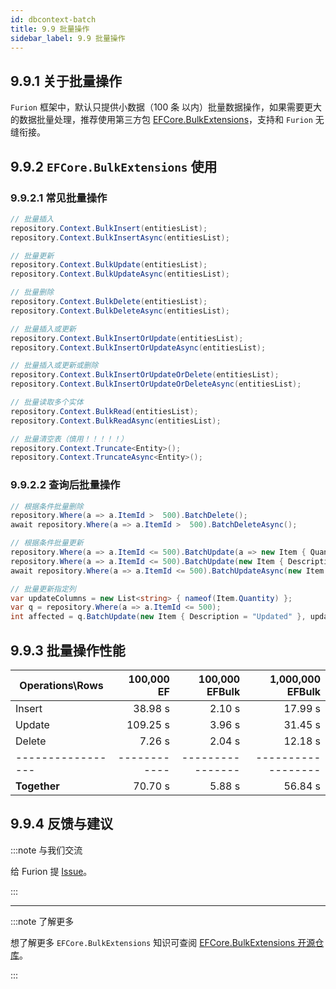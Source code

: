```yaml
---
id: dbcontext-batch
title: 9.9 批量操作
sidebar_label: 9.9 批量操作
---
```


## 9.9.1 关于批量操作

`Furion` 框架中，默认只提供小数据（100 条 以内）批量数据操作，如果需要更大的数据批量处理，推荐使用第三方包 [EFCore.BulkExtensions](https://github.com/borisdj/EFCore.BulkExtensions)，支持和 `Furion` 无缝衔接。

## 9.9.2 `EFCore.BulkExtensions` 使用

### 9.9.2.1 常见批量操作

```cs
// 批量插入
repository.Context.BulkInsert(entitiesList);
repository.Context.BulkInsertAsync(entitiesList);

// 批量更新
repository.Context.BulkUpdate(entitiesList);
repository.Context.BulkUpdateAsync(entitiesList);

// 批量删除
repository.Context.BulkDelete(entitiesList);
repository.Context.BulkDeleteAsync(entitiesList);

// 批量插入或更新
repository.Context.BulkInsertOrUpdate(entitiesList);
repository.Context.BulkInsertOrUpdateAsync(entitiesList);

// 批量插入或更新或删除
repository.Context.BulkInsertOrUpdateOrDelete(entitiesList);
repository.Context.BulkInsertOrUpdateOrDeleteAsync(entitiesList);

// 批量读取多个实体
repository.Context.BulkRead(entitiesList);
repository.Context.BulkReadAsync(entitiesList);

// 批量清空表（慎用！！！！！）
repository.Context.Truncate<Entity>();
repository.Context.TruncateAsync<Entity>();
```

### 9.9.2.2 查询后批量操作

```cs
// 根据条件批量删除
repository.Where(a => a.ItemId >  500).BatchDelete();
await repository.Where(a => a.ItemId >  500).BatchDeleteAsync();

// 根据条件批量更新
repository.Where(a => a.ItemId <= 500).BatchUpdate(a => new Item { Quantity = a.Quantity + 100 });
repository.Where(a => a.ItemId <= 500).BatchUpdate(new Item { Description = "Updated" });
await repository.Where(a => a.ItemId <= 500).BatchUpdateAsync(new Item { Description = "Updated" });

// 批量更新指定列
var updateColumns = new List<string> { nameof(Item.Quantity) };
var q = repository.Where(a => a.ItemId <= 500);
int affected = q.BatchUpdate(new Item { Description = "Updated" }, updateColumns);
```

## 9.9.3 批量操作性能

| Operations\Rows   |   100,000 EF |   100,000 EFBulk |   1,000,000 EFBulk |
| ----------------- | -----------: | ---------------: | -----------------: |
| Insert            |      38.98 s |           2.10 s |            17.99 s |
| Update            |     109.25 s |           3.96 s |            31.45 s |
| Delete            |       7.26 s |           2.04 s |            12.18 s |
| ----------------- | ------------ | ---------------- | ------------------ |
| **Together**      |      70.70 s |           5.88 s |            56.84 s |

## 9.9.4 反馈与建议

:::note 与我们交流

给 Furion 提 [Issue](https://gitee.com/monksoul/Furion/issues/new?issue)。

:::

---

:::note 了解更多

想了解更多 `EFCore.BulkExtensions` 知识可查阅 [EFCore.BulkExtensions 开源仓库](https://github.com/borisdj/EFCore.BulkExtensions)。

:::
